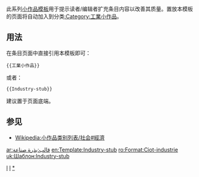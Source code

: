 <includeonly><!-- 在這裡加入模板的保護標識 --></includeonly><noinclude>{{template doc page viewed directly}}</noinclude>
<!-- 在本行下編輯模板說明 -->
此系列[[:Category:小作品模板|小作品模板]]用于提示读者/编辑者扩充条目内容以改善其质量。置放本模板的页面将自动加入到分类[[:Category:工業小作品]]。
== 用法 ==
在条目页面中直接引用本模板即可：
<pre>{{工業小作品}}
</pre>
或者：
<pre>{{Industry-stub}}
</pre>
建议置于页面底端。
== 参见 ==
* [[Wikipedia:小作品类别列表/社会#經濟]]

<includeonly>
<!-- 本行下加入模板的分類 -->
[[Category:經濟小作品模板|I]]
[[Category:科技小作品模板|I]]
[[Category:工業小作品|*]]
<!-- 本行下加入模板的跨語言鏈接 -->
[[ar:قالب:بذرة صناعة]]
[[en:Template:Industry-stub]]
[[ro:Format:Ciot-industrie]]
[[uk:Шаблон:Industry-stub]]
</includeonly>